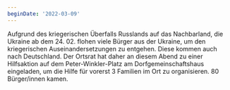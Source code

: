 ```yaml
---
beginDate: '2022-03-09'
---
```


Aufgrund des kriegerischen Überfalls Russlands auf das Nachbarland, die Ukraine
ab dem 24. 02. flohen viele Bürger aus der Ukraine, um den kriegerischen
Auseinandersetzungen zu entgehen. Diese kommen auch nach Deutschland. Der
Ortsrat hat daher an diesem Abend zu einer Hilfsaktion auf dem
Peter-Winkler-Platz am Dorfgemeinschaftshaus eingeladen, um die Hilfe für
vorerst 3 Familien im Ort zu organisieren. 80 Bürger/innen kamen.
